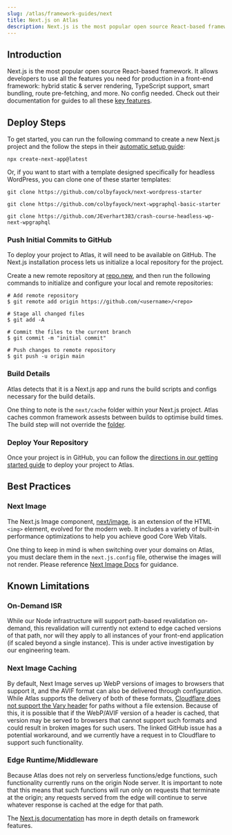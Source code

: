 ```yaml
---
slug: /atlas/framework-guides/next
title: Next.js on Atlas
description: Next.js is the most popular open source React-based framework.  It allows developers to use different rendering patterns at a page and component level for simple to complex sites and applications.  In this guide, you will learn how to deploy it on Atlas.
---
```

## Introduction

Next.js is the most popular open source React-based framework. It allows developers to use all the features you need for production in a front-end framework: hybrid static & server rendering, TypeScript support, smart bundling, route pre-fetching, and more. No config needed.
Check out their documentation for guides to all these [key features](https://nextjs.org/docs/getting-started).

## Deploy Steps

To get started, you can run the following command to create a new Next.js project and the follow the steps in their [automatic setup guide](https://nextjs.org/docs/getting-started#automatic-setup):

`npx create-next-app@latest`

Or, if you want to start with a template designed specifically for headless WordPress, you can clone one of these starter templates:

`git clone https://github.com/colbyfayock/next-wordpress-starter`

`git clone https://github.com/colbyfayock/next-wpgraphql-basic-starter`

`git clone https://github.com/JEverhart383/crash-course-headless-wp-next-wpgraphql`

### Push Initial Commits to GitHub

To deploy your project to Atlas, it will need to be available on GitHub. The Next.js installation process lets us initialize a local repository for the project.

Create a new remote repository at [repo.new](https://github.com/new/), and then run the following commands to initialize and configure your local and remote repositories:

```
# Add remote repository
$ git remote add origin https://github.com/<username>/<repo>

# Stage all changed files
$ git add -A

# Commit the files to the current branch
$ git commit -m "initial commit"

# Push changes to remote repository
$ git push -u origin main

```

### Build Details

Atlas detects that it is a Next.js app and runs the build scripts and configs necessary for the build details.

One thing to note is the `next/cache` folder within your Next.js project. Atlas caches common framework assests between builds to optimise build times.  The build step will not override the [folder](https://developers.wpengine.com/docs/atlas/customization/builds#framework-build-assets-cache).   

### Deploy Your Repository

Once your project is in GitHub, you can follow the [directions in our getting started guide](https://developers.wpengine.com/docs/atlas/getting-started/deploy-from-existing-repo) to deploy your project to Atlas.

## Best Practices

### Next Image

The Next.js Image component, [next/image](https://nextjs.org/docs/api-reference/next/image), is an extension of the HTML `<img>` element, evolved for the modern web.
It includes a variety of built-in performance optimizations to help you achieve good Core Web Vitals.

One thing to keep in mind is when switching over your domains on Atlas, you must declare them in the `next.js.config` file, otherwise the images will not render. Please reference  [Next Image Docs](https://nextjs.org/docs/api-reference/next/image#domains) for guidance.

## Known Limitations

### On-Demand ISR 
While our Node infrastructure will support path-based revalidation on-demand, this revalidation will currently not extend to edge cached versions of that path, nor will they apply to all instances of your front-end application (if scaled beyond a single instance). This is under active investigation by our engineering team.

### Next Image Caching
By default, Next Image serves up WebP versions of images to browsers that support it, and the AVIF format can also be delivered through configuration. While Atlas supports the delivery of both of these formats, [Cloudflare does not support the Vary header](https://github.com/vercel/next.js/discussions/39510) for paths without a file extension. Because of this, it is possible that if the WebP/AVIF version of a header is cached, that version may be served to browsers that cannot support such formats and could result in broken images for such users. The linked GitHub issue has a potential workaround, and we currently have a request in to Cloudflare to support such functionality.

### Edge Runtime/Middleware 
Because Atlas does not rely on serverless functions/edge functions, such functionality currently runs on the origin Node server. It is important to note that this means that such functions will run only on requests that terminate at the origin; any requests served from the edge will continue to serve whatever response is cached at the edge for that path.


The [Next.js documentation](https://nextjs.org/docs/getting-started) has more in depth details on framework features.

